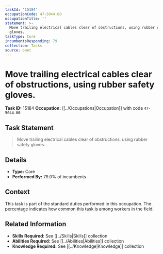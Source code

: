 ```yaml
---
taskId: '15184'
occupationCode: 47-5044.00
occupationTitle: ''
statement: >-
  Move trailing electrical cables clear of obstructions, using rubber safety
  gloves.
taskType: Core
incumbentsResponding: 79
collection: Tasks
source: onet
---
```

# Move trailing electrical cables clear of obstructions, using rubber safety gloves.

**Task ID:** 15184
**Occupation:** [[../Occupations|Occupation]] with code `47-5044.00`

## Task Statement

> Move trailing electrical cables clear of obstructions, using rubber safety gloves.

## Details

- **Type:** Core
- **Performed By:** 79.0% of incumbents

## Context

This task is part of the standard duties performed in this occupation. The percentage indicates how common this task is among workers in the field.

## Related Information

- **Skills Required:** See [[../Skills|Skills]] collection
- **Abilities Required:** See [[../Abilities|Abilities]] collection
- **Knowledge Required:** See [[../Knowledge|Knowledge]] collection
